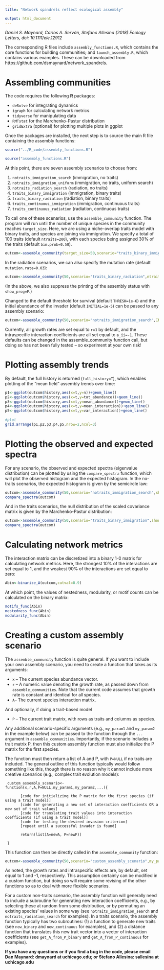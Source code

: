 ```yaml
---
title: "Network spandrels reflect ecological assembly"

output: html_document
---
```



*Daniel S. Maynard, Carlos A. Serván, Stefano Allesina (2018) Ecology Letters, doi: 10.1111/ele.12912*



The corresponding R files include `assembly_functions.R`, which contains the core functions for building communities; and `launch_assembly.R`, which contains various examples. These can be downloaded from https://github.com/dsmaynard/network_spandrels.

# Assembling communities

The code requires the following **R** packages: 

* `deSolve` for integrating dynamics
* `igraph` for calculating network metrics
* `tidyverse` for manipulating data
* `RMTstat` for the Marchenko-Pastur distribution
* `gridExtra` (optional) for plotting multiple plots in ggplot

Once the packages are installed, the next step is to source the main R file containing the assembly functions:

```r
source("../R_code/assembly_functions.R")
```

```r
source("assembly_functions.R")
```

At this point, there are seven assembly scenarios to choose from:

1. `notraits_immigration_search` (immigration, no traits)
2. `notraits_immigration_uniform` (immigration, no traits, uniform search)
3. `notraits_radiation_search` (radiation, no traits)
4. `traits_binary_immigration` (immigration, binary traits)
5. `traits_binary_radiation` (radiation, binary traits)
6. `traits_continuous_immigration` (immigration, continuous traits)
7. `traits_continuous_radiation` (radiation, continuous traits)

To call one of these scenarios, use the `assemble_community` function. The program will run until the number of unique species in the community reaches `target_size`. Here, we are using a niche-overlap traits model with binary traits, and species are joining via immigration. We specify a total of 100 traits (default `ntraits=200`), with each species being assigned 30% of the traits (default `bin.prob=0.50`). 

```r
outcom<-assemble_community(target_size=50,scenario="traits_binary_immigration",ntraits=100,bin.prob=.3)
```
In the radiation scenarios, we can also specify the mutation rate (default `mutation.rate=0.03`):

```r
outcom<-assemble_community(50,scenario="traits_binary_radiation",ntraits=100,bin.prob=0.3,mutation.rate=0.05)
```
(In the above, we also suppress the printing of the assembly status with `show_prog=F`.)

Changed to the default threshold for survival (default `THRESH=1e-6`) and the initial abundance of the invader (default `INITIAL=1e-5`) can be passed to any assembly scenario: 

```r
outcom<-assemble_community(50,scenario="notraits_immigration_search",INITIAL=1e-3,THRESH=1e-8,show_prog=F)
```
Currently, all growth rates are set equal to `r=1` by default, and the intraspecific interaction coefficients are all set equal to `a_ii=-1`. These defaults can be changed in the assemble_community function call, but doing so has not been fully tested -- so experiment at your own risk!

# Plotting assembly trends

By default, the full history is returned (`full_history=T`), which enables plotting of the "mean field" assembly trends over time:


```r
p1<-ggplot(outcom$history,aes(x=t,y=n))+geom_line() 
p2<-ggplot(outcom$history,aes(x=t,y=tot_abundance))+geom_line()
p3<-ggplot(outcom$history,aes(x=t,y=mean_abundance))+geom_line()
p4<-ggplot(outcom$history,aes(x=t,y=mean_interaction))+geom_line()
p5<-ggplot(outcom$history,aes(x=t,y=var_interaction))+geom_line()   
  
#plot
grid.arrange(p1,p2,p3,p4,p5,nrow=2,ncol=3)

```

# Plotting the observed and expected spectra

For any scenario, the observed and expected spectra (eigenvalue distribution) can be plotted by using the `compare_spectra` function, which will plot the observed histogram and the expected histogram. In the no-traits scenarios, the expected histogram is given by the  semicircle law:

```r
outcom<-assemble_community(50,scenario="notraits_immigration_search",show_prog=F)
compare_spectra(outcom)
```

And in the traits scenarios, the null distribution of the scaled covariance matrix is given by the Marchenko-Pastur distribution:

```r
outcom<-assemble_community(50,scenario="traits_binary_immigration",show_prog=F)
compare_spectra(outcom)
```


# Calculating network metrics 

The interaction matrix can be discretized into a binary 1-0 matrix for calculating network metrics. Here, the strongest 10% of the interactions are set equal to 1, and the weakest 90% of the interactions are set equal to zero:

```r
Abin<-binarize_A(outcom,cutval=0.9)
```
At which point, the values of nestedness, modularity, or motif counts can be calculated on the binary matrix:

```r
motifs_func(Abin)
nestedness_func(Abin)
modularity_func(Abin)

```

# Creating a custom assembly scenario

The `assemble_community` function is quite general. If you want to include your own assembly scenario, you need to create a function that takes as its arguments:

* `x` -- The current species abundance vector.
* `r` -- A numeric value denoting the growth rate, as passed down from `assemble_communities`. Note that the current code assumes that growth rate is constant and identical for all species.
* `A `-- The current species interaction matrix.

And optionally, if doing a trait-based model

* `P` -- The current trait matrix, with rows as traits and columns as species.

 Any additional scenario-specific arguments (e.g., `my_param1` and `my_param2` in the example below) can be passed to the function through the `...` argument in `assemble_communities`. Importantly, if the scenario includes a trait matrix P, then this custom assembly function must also initialize the P matrix for the first species. 

The function must then return a list of A and P, with `P=NULL` if no traits are included. The general outline of this function typically would follow something like this, though there is no reason why it cannot include more creative scenarios (e.g., complex trait evolution models):

```
 custom_assembly_scenario<-function(x,r,A,P=NULL,my_param1,my_param2,...){
 
       [code for initializing the P matrix for the first species (if using a trait model)]
       [code for generating a new set of interaction coefficients OR a new set of trait values]
       [code for translating trait values into interaction coefficients (if using a trait model)]
       [code for testing the desired invasion criterion]
       [repeat until a successful invader is found]
       
       return(list(A=newA, P=newP))
 
 }
```

This function can then be directly called in the `assemble_community` function:


```r
outcom<-assemble_community(50,scenario="custom_assembly_scenario",my_param1=0.5, my_param2=6)
```
As noted, the growth rates and intraspecific effects are, by default, set equal to 1 and -1, respectively. This assumption certainly can be modified in a custom function, but doing so will require some revising of the other functions so as to deal with more flexible scenarios. 


For a custom non-traits scenario, the assembly function will generally need to include a subroutine for generating new interaction coefficients, e.g., by selecting these at random from some distribution, or by permuting an existing species' values in some way (see `notraits_immigration_search` and `notraits_radiation_search` for examples). In a traits scenario, the assembly function typically has two subroutines: (1) a function to generate new traits (see `new_binary` and `new_continuous` for examples), and (2) a distance function that translates this new trait vector into a vector of interaction coefficients (see `get_A_from_P_binary` and `get_A_from_P_continuous` for examples). 



**If you have any questions or if you find a bug in the code, please email Dan Maynard: dmaynard at uchicago.edu; or Stefano Allesina: sallesina at uchicago.edu**
